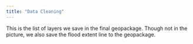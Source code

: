 ```yaml
---
title: "Data Cleaning"
---
```


This is the list of layers we save in the final geopackage. Though not in the picture, we also save the flood extent line to the geopackage.
